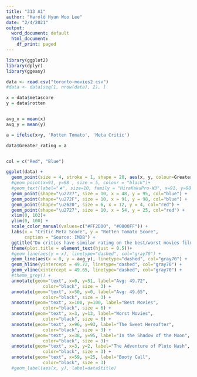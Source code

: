 ---
title: "313 A1"
author: "Harold Hyun Woo Lee"
date: "2/4/2021"
output:
  word_document: default
  html_document:
    df_print: paged
---

```{r fig1, fig.height = 7, fig.width = 13}
library(ggplot2)
library(dplyr)
library(ggeasy)

data <- read.csv("toronto-movies2.csv")
#data <- data[seq(1, nrow(data), 2), ]

x = data$metascore
y = data$rotten


avg_x = mean(x)
avg_y = mean(y)

a = ifelse(x<y, 'Rotten Tomato', 'Meta Critic')

data$Greater_rating = a


col = c("Red", "Blue")

ggplot(data) + 
  geom_point(size = 4, stroke = 1, shape = 20, aes(x, y, colour=Greater_rating)) +
  #geom_point(x=91, y=98 , size = 5, colour = "black")+
  #geom_text(label="★", size=10, family = "HiraKakuPro-W3", x=91, y=98, col="red") +
  geom_point(shape="\u2727", size = 10, x = 48, y = 95, col="blue") +
  geom_point(shape="\u272F", size = 10, x = 91, y = 98, col="blue") +
  geom_point(shape="\u2620", size = 6, x = 12, y = 4, col="red") +
  geom_point(shape="\u2727", size = 10, x = 54, y = 25, col="red") +
  xlim(0, 102)+
  ylim(0, 100) +
  scale_color_manual(values=c("#FF2D00", "#0000FF")) +
  labs(x = "Critic Meta Score", y = "Rotten Tomato Score", 
       caption = "Source: IMDB") +
  ggtitle("Do critics have similar rating on the best/worst movies filmed in Toronto?") +
  theme(plot.title = element_text(hjust = 0.5))+
  #geom_line(aes(y = x), linetype="dashed", col="gray70") +
  geom_line(aes(x = 0, y = avg_y), linetype="dashed", col="gray70") +
  geom_hline(yintercept = 49.72, linetype="dashed", col="gray70") + 
  geom_vline(xintercept = 49.65, linetype="dashed", col="gray70") + 
  #theme_grey() + 
  annotate(geom="text", x=0, y=51, label="Avg: 49.72",
              color="black", size = 3) +
  annotate(geom="text", x=50, y=0, label="Avg: 49.65",
              color="black", size = 3) +
  annotate(geom="text", x=100, y=100, label="Best Movies",
              color="black", size = 6) +
  annotate(geom="text", x=3, y=13, label="Worst Movies",
              color="black", size = 6) +
  annotate(geom="text", x=96, y=93, label="The Sweet Hereafter",
              color="black", size = 3) + 
  annotate(geom="text", x=38, y=95, label="In the Shadow of the Moon",
              color="black", size = 3)+
  annotate(geom="text", x=3, y=2, label="The Adventure of Pluto Nash",
              color="black", size = 3) + 
  annotate(geom="text", x=59, y=25, label="Booty Call",
              color="black", size = 3)
  #geom_label(aes(x, y), label=data$title)
```
